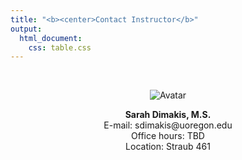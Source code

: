 ```yaml
---
title: "<b><center>Contact Instructor</b>"
output: 
  html_document: 
    css: table.css
---
```

<center><br>

<img src="instructor.jpg" alt="Avatar" class="avatar">


**Sarah Dimakis, M.S.<br>**
E-mail: sdimakis@uoregon.edu <br>
Office hours: TBD <br>
Location: Straub 461 
